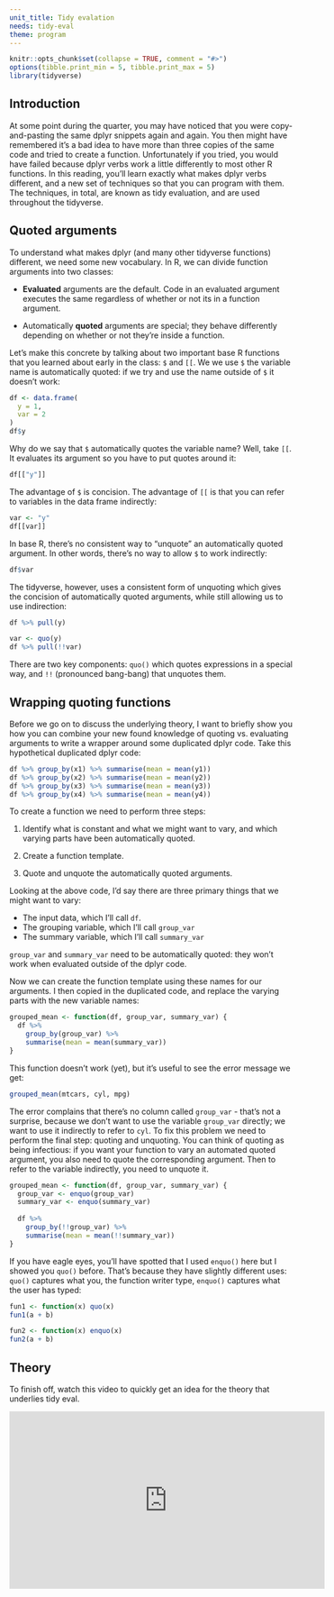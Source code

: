 ```yaml
---
unit_title: Tidy evalation
needs: tidy-eval
theme: program
---
```


```r
knitr::opts_chunk$set(collapse = TRUE, comment = "#>")
options(tibble.print_min = 5, tibble.print_max = 5)
library(tidyverse)
```

## Introduction

At some point during the quarter, you may have noticed that you were copy-and-pasting the same dplyr snippets again and again. You then might have remembered it's a bad idea to have more than three copies of the same code and tried to create a function. Unfortunately if you tried, you would have failed because dplyr verbs work a little differently to most other R functions. In this reading, you'll learn exactly what makes dplyr verbs different, and a new set of techniques so that you can program with them. The techniques, in total, are known as tidy evaluation, and are used throughout the tidyverse. 

## Quoted arguments

To understand what makes dplyr (and many other tidyverse functions) different, we need some new vocabulary. In R, we can divide function arguments into two classes:

* __Evaluated__ arguments are the default. Code in an evaluated argument 
  executes the same regardless of whether or not its in a function argument.

* Automatically __quoted__ arguments are special; they behave differently 
  depending on whether or not they're inside a function.
  
Let's make this concrete by talking about two important base R functions that you learned about early in the class: `$` and `[[`. We we use `$` the variable name is automatically quoted: if we try and use the name outside of `$` it doesn't work:

```r
df <- data.frame(
  y = 1,
  var = 2
)
df$y
```

Why do we say that `$` automatically quotes the variable name? Well, take `[[`. It evaluates its argument so you have to put quotes around it:

```r
df[["y"]]
```

The advantage of `$` is concision. The advantage of `[[` is that you can refer to variables in the data frame indirectly:

```r
var <- "y"
df[[var]]
```

In base R, there's no consistent way to "unquote" an automatically quoted argument. In other words, there's no way to allow `$` to work indirectly:

```r
df$var
```

The tidyverse, however, uses a consistent form of unquoting which gives the concision of automatically quoted arguments, while still allowing us to use indirection:

```r
df %>% pull(y)

var <- quo(y)
df %>% pull(!!var)
```

There are two key components: `quo()` which quotes expressions in a special way, and `!!` (pronounced bang-bang) that unquotes them.

## Wrapping quoting functions

Before we go on to discuss the underlying theory, I want to briefly show you how you can combine your new found knowledge of quoting vs. evaluating arguments to write a wrapper around some duplicated dplyr code. Take this hypothetical duplicated dplyr code:

```r
df %>% group_by(x1) %>% summarise(mean = mean(y1))
df %>% group_by(x2) %>% summarise(mean = mean(y2))
df %>% group_by(x3) %>% summarise(mean = mean(y3))
df %>% group_by(x4) %>% summarise(mean = mean(y4))
```

To create a function we need to perform three steps:

1. Identify what is constant and what we might want to vary, and which 
   varying parts have been automatically quoted.

1. Create a function template.

1. Quote and unquote the automatically quoted arguments.

Looking at the above code, I'd say there are three primary things that we might want to vary:

* The input data, which I'll call `df`.
* The grouping variable, which I'll call `group_var`
* The summary variable, which I'll call `summary_var`

`group_var` and `summary_var` need to be automatically quoted: they won't work when evaluated outside of the dplyr code.

Now we can create the function template using these names for our arguments. I then copied in the duplicated code, and replace the varying parts with the new variable names:

```r
grouped_mean <- function(df, group_var, summary_var) {
  df %>% 
    group_by(group_var) %>% 
    summarise(mean = mean(summary_var))
}
```

This function doesn't work (yet), but it's useful to see the error message we get:

```r
grouped_mean(mtcars, cyl, mpg)
```

The error complains that there's no column called `group_var` - that's not a surprise, because we don't want to use the variable `group_var` directly; we want to use it indirectly to refer to `cyl`. To fix this problem we need to perform the final step: quoting and unquoting. You can think of quoting as being infectious: if you want your function to vary an automated quoted argument, you also need to quote the corresponding argument. Then to refer to the variable indirectly, you need to unquote it.

```r
grouped_mean <- function(df, group_var, summary_var) {
  group_var <- enquo(group_var)
  summary_var <- enquo(summary_var)
  
  df %>% 
    group_by(!!group_var) %>% 
    summarise(mean = mean(!!summary_var))
}
```

If you have eagle eyes, you'll have spotted that I used `enquo()` here but I showed you `quo()` before. That's because they have slightly different uses: `quo()` captures what you, the function writer type, `enquo()` captures what the user has typed:

```r
fun1 <- function(x) quo(x)
fun1(a + b)

fun2 <- function(x) enquo(x)
fun2(a + b)
```

## Theory

To finish off, watch this video to quickly get an idea for the theory that underlies tidy eval.

<iframe width="560" height="315" src="https://www.youtube.com/embed/nERXS3ssntw" frameborder="0" allow="autoplay; encrypted-media" allowfullscreen></iframe>
